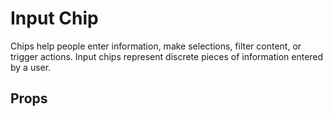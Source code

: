 
<Meta of={InputChip} />

# Input Chip

Chips help people enter information, make selections, filter content, or trigger actions. Input chips represent discrete pieces of information entered by a user.

<Primary />

## Props

<Controls />
